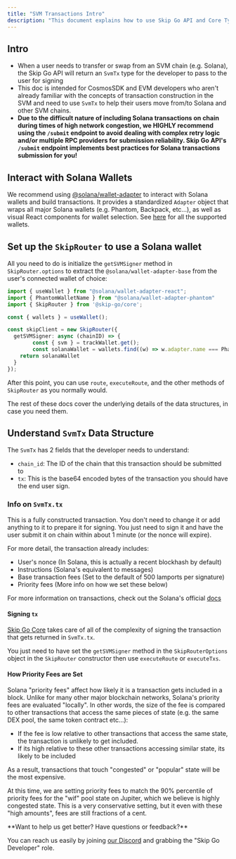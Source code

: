 ```yaml
---
title: "SVM Transactions Intro"
description: "This document explains how to use Skip Go API and Core TypeScript Package to construct SVM transactions."
---
```


## Intro

* When a user needs to transfer or swap from an SVM chain (e.g. Solana), the Skip Go API will return an `SvmTx` type for the developer to pass to the user for signing
* This doc is intended for CosmosSDK and EVM developers who aren't already familiar with the concepts of transaction construction in the SVM and need to use `SvmTx` to help their users move from/to Solana and other SVM chains.
* **Due to the difficult nature of including Solana transactions on chain during times of high network congestion, we HIGHLY recommend using the `/submit` endpoint to avoid dealing with complex retry logic and/or multiple RPC providers for submission reliability. Skip Go API's `/submit` endpoint implements best practices for Solana transactions submission for you!**

## Interact with Solana Wallets

We recommend using [@solana/wallet-adapter](https://github.com/anza-xyz/wallet-adapter#readme) to interact with Solana wallets and build transactions. It provides a standardized `Adapter` object that wraps all major Solana wallets (e.g. Phantom, Backpack, etc...), as well as visual React components for wallet selection. See [here](https://github.com/anza-xyz/wallet-adapter/blob/master/PACKAGES.md) for all the supported wallets.

## Set up the `SkipRouter` to use a Solana wallet

All you need to do is initialize the `getSVMSigner` method in `SkipRouter.options` to extract the `@solana/wallet-adapter-base` from the user's connected wallet of choice:



```TypeScript TypeScript
import { useWallet } from "@solana/wallet-adapter-react";
import { PhantomWalletName } from "@solana/wallet-adapter-phantom"
import { SkipRouter } from '@skip-go/core';

const { wallets } = useWallet();

const skipClient = new SkipRouter({
  getSVMSigner: async (chainID) => {
		const { svm } = trackWallet.get();
		const solanaWallet = wallets.find((w) => w.adapter.name === PhantomWalletName);
    return solanaWallet
  }
});
```

 After this point, you can use `route`, `executeRoute`, and the other methods of `SkipRouter` as you normally would. 

The rest of these docs cover the underlying details of the data structures, in case you need them. 

## Understand `SvmTx` Data Structure

The `SvmTx` has 2 fields that the developer needs to understand: 

* `chain_id`: The ID of the chain that this transaction should be submitted to
* `tx`: This is the base64 encoded bytes of the transaction you should have the end user sign.

### Info on `SvmTx.tx`

This is a fully constructed transaction. You don't need to change it or add anything to it to prepare it for signing. You just need to sign it and have the user submit it on chain within about 1 minute (or the nonce will expire). 

For more detail, the transaction already includes:

* User's nonce (In Solana, this is actually a recent blockhash by default)
* Instructions (Solana's equivalent to messages)
* Base transaction fees (Set to the default of 500 lamports per signature)
* Priority fees (More info on how we set these below)

For more information on transactions, check out the Solana's official [docs](https://solana.com/docs/core/transactions)

#### Signing `tx`

[Skip Go Core](https://www.npmjs.com/package/@skip-go/core) takes care of all of the complexity of signing the transaction that gets returned in `SvmTx.tx`. 

You just need to have set the `getSVMSigner` method in the `SkipRouterOptions` object in the `SkipRouter` constructor then use `executeRoute` or `executeTxs`. 

#### How Priority Fees are Set

Solana "priority fees" affect how likely it is a transaction gets included in a block. Unlike for many other major blockchain networks, Solana's priority fees are evaluated "locally". In other words, the size of the fee is compared to other transactions that access the same pieces of state (e.g. the same DEX pool, the same token contract etc...): 

* If the fee is low relative to other transactions that access the same state, the transaction is unlikely to get included.
* If its high relative to these other transactions accessing similar state, its likely to be included

As a result, transactions that touch "congested" or "popular" state will be the most expensive. 

At this time, we are setting priority fees to match the 90% percentile of priority fees for the "wif" pool state on Jupiter, which we believe is highly congested state. This is a very conservative setting, but it even with these "high amounts", fees are still fractions of a cent. 


 <Check>
 **Want to help us get better? Have questions or feedback?**
 
 You can reach us easily by joining [our Discord](https://skip.build/discord) and grabbing the "Skip Go Developer" role.
 </Check>
